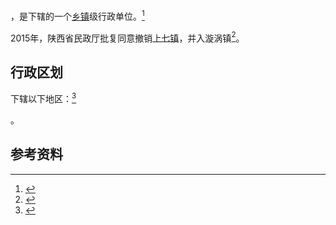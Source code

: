 {{中国乡级行政区|61/09/21/107/000}}

'''{{PAGENAMEBASE}}'''，是{{PRC admin/fullname|61/09/21/107/000|3}}下辖的一个[[乡镇|乡镇]]级行政单位。<ref>{{PRC admin/ref sgc|{{PRC admin/parent|61/09/21/107/000}}}}</ref>

2015年，陕西省民政厅批复同意撤销[[上七镇|上七镇]]，并入漩涡镇<ref>{{Cite web |url=http://shaanxi.mca.gov.cn/article/mzyw1/201507/20150700841888.shtml |title=陕西省民政厅关于陕西省乡镇行政区划调整的公告 |access-date=2017-09-14 |archive-url=https://web.archive.org/web/20170914220400/http://shaanxi.mca.gov.cn/article/mzyw1/201507/20150700841888.shtml |archive-date=2017-09-14 |dead-url=yes }}</ref>。

== 行政区划 ==

{{PAGENAMEBASE}}下辖以下地区：<ref>{{PRC admin/ref sgc|61/09/21/107/000}}</ref>

{{PRC admin/children|61/09/21/107/000}}。

== 参考资料 ==

{{reflist}}

{{行政区划小作品}}
{{PRC admin/navcat|61/09/21/107/000}}